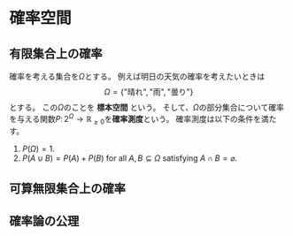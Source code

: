 # 確率空間

## 有限集合上の確率

確率を考える集合を$\Omega$とする。
例えば明日の天気の確率を考えたいときは
$$
\Omega = \{\text{"晴れ"}, \text{"雨"}, \text{"曇り"}\}
$$
とする。
この$\Omega$のことを **標本空間** という。
そして、$\Omega$の部分集合について確率を与える関数$P\colon 2^\Omega\to\mathbb{R}_{\ge 0}$を**確率測度**という。
確率測度は以下の条件を満たす。

1. $P(\Omega)=1$.
2. $P(A\cup B) = P(A) + P(B)$ for all $A,\, B\subseteq \Omega$ satisfying $A\cap B=\varnothing$.

## 可算無限集合上の確率

## 確率論の公理
